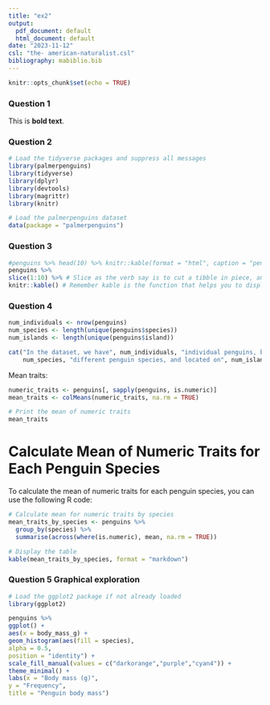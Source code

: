 ```yaml
---
title: "ex2"
output:
  pdf_document: default
  html_document: default
date: "2023-11-12"
csl: "the- american-naturalist.csl"
bibliography: mabiblio.bib
---
```


```r
knitr::opts_chunk$set(echo = TRUE)
```

### Question 1

This is **bold text**.

### Question 2

```r
# Load the tidyverse packages and suppress all messages
library(palmerpenguins)
library(tidyverse)
library(dplyr)
library(devtools)
library(magrittr)
library(knitr)

# Load the palmerpenguins dataset
data(package = "palmerpenguins")
```

### Question 3

```r
#penguins %>% head(10) %>% knitr::kable(format = "html", caption = "penguins")
penguins %>% 
slice(1:10) %>% # Slice as the verb say is to cut a tibble in piece, another of sub-setting
knitr::kable() # Remember kable is the function that helps you to display table. It is built in in knitr
```

### Question 4

```r
num_individuals <- nrow(penguins)
num_species <- length(unique(penguins$species))
num_islands <- length(unique(penguins$island))

cat("In the dataset, we have", num_individuals, "individual penguins, belonging to", 
    num_species, "different penguin species, and located on", num_islands, "different islands.")
```

Mean traits:

```r
numeric_traits <- penguins[, sapply(penguins, is.numeric)]
mean_traits <- colMeans(numeric_traits, na.rm = TRUE)

# Print the mean of numeric traits
mean_traits
```

# Calculate Mean of Numeric Traits for Each Penguin Species

To calculate the mean of numeric traits for each penguin species, you can use the following R code:

```r
# Calculate mean for numeric traits by species
mean_traits_by_species <- penguins %>%
  group_by(species) %>%
  summarise(across(where(is.numeric), mean, na.rm = TRUE))

# Display the table
kable(mean_traits_by_species, format = "markdown")
```

### Question 5 Graphical exploration

```r
# Load the ggplot2 package if not already loaded
library(ggplot2)

penguins %>%
ggplot() +
aes(x = body_mass_g) + 
geom_histogram(aes(fill = species), 
alpha = 0.5, 
position = "identity") +
scale_fill_manual(values = c("darkorange","purple","cyan4")) +
theme_minimal() +
labs(x = "Body mass (g)",
y = "Frequency",
title = "Penguin body mass")
```
